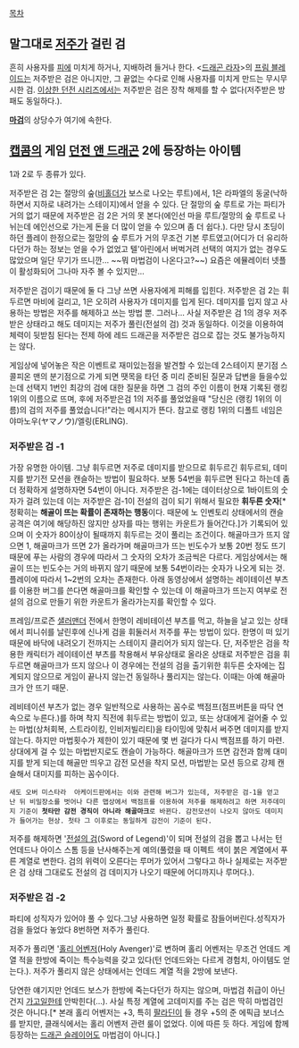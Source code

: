 [[목차]]

== 말그대로 [[저주]]가 걸린 검 ==
흔히 사용자를 [[피]]에 미치게 하거나, 지배하려 들거나 한다. <[[드래곤 라자]]>의 [[프림 블레이드]]는 저주받은 검은 아니지만, 그 끝없는 수다로 인해 사용자를 미치게 만드는 무시무시한 검. [[이상한 던전 시리즈]]에서는 저주받은 검은 장착 해제를 할 수 없다(저주받은 방패도 동일하다.).

'''[[마검]]'''의 상당수가 여기에 속한다.
== [[캡콤]]의 게임 [[던전 앤 드래곤]] 2에 등장하는 아이템 ==
1과 2로 두 종류가 있다.

저주받은 검 2는 절망의 숲([[비홀더]]가 보스로 나오는 루트)에서, 1은 라파엘의 동굴(낙하하면서 지하로 내려가는 스테이지)에서 얻을 수 있다. 단 절망의 숲 루트로 가는 파티가 거의 없기 때문에 저주받은 검 2은 거의 못 본다(에인선 마을 루트/절망의 숲 루트로 나뉘는데 에인선으로 가는게 돈을 더 많이 얻을 수 있으며 좀 더 쉽다.). 다만 당시 초딩이 하던 플레이 한정으로는 절망의 숲 루트가 거의 무조건 기본 루트였고(어디가 더 유리하다던가 하는 정보는 얻을 수가 없었고 텔'아린에서 버벅거려 선택의 여지가 없는 경우도 많았으며 일단 무기가 뜨니깐... ~~뭐 마법검이 나온다고?~~) 요즘은 에뮬레이터 넷플이 활성화되어 그나마 자주 볼 수 있지만…

저주받은 검이기 때문에 둘 다 그냥 쓰면 사용자에게 피해를 입힌다. 저주받은 검 2는 휘두르면 마비에 걸리고, 1은 오히려 사용자가 데미지를 입게 된다. 데미지를 입지 않고 사용하는 방법은 저주를 해제하고 쓰는 방법 뿐. 그러나… 사실 저주받은 검 1의 경우 저주받은 상태라고 해도 데미지는 저주가 풀린(전설의 검) 것과 동일하다. 이것을 이용하여 체력이 뒷받침 된다는 전제 하에 레드 드래곤을 저주받은 검으로 잡는 것도 불가능하지는 않다.

게임상에 넣어놓은 작은 이벤트로 재미있는점을 발견할 수 있는데 2스테이지 분기점 스콜피온 맨의 분기점으로 가게 되면 땟목을 타던 중 미리 준비된 질문과 답변을 들을수있는데 선택지 1번인 최강의 검에 대한 질문을 하면 그 검의 주인 이름이 현재 기록된 랭킹 1위의 이름으로 뜨며, 후에 저주받은검 1의 저주를 풀었었을때 "당신은 (랭킹 1위의 이름)의 검의 저주를 풀었습니다!"라는 메시지가 뜬다. 참고로 랭킹 1위의 디폴트 네임은 야마노우(ヤマノウ)/엘링(ERLING).

=== 저주받은 검 -1 ===
가장 유명한 아이템. 그냥 휘두르면 저주로 데미지를 받으므로 휘두르긴 휘두르되, 데미지를 받기전 모션을 캔슬하는 방법이 필요하다. 보통 54번을 휘두르면 된다고 하는데 좀 더 정확하게 설명하자면 54번이 아니다. 저주받은 검-1에는 데이터상으로 1바이트의 숫자가 걸려 있는데 이는 저주받은 검-1이 전설의 검이 되기 위해서 필요한 '''휘두른 숫자'''[* 정확히는 '''해골이 뜨는 확률이 존재하는 행동'''이다. 때문에 노 인벤토리 상태에서의 캔슬공격은 여기에 해당하진 않지만 상자를 따는 행위는 카운트가 들어간다.]가 기록되어 있으며 이 숫자가 80이상이 될때까지 휘두르는 것이 풀리는 조건이다. 해골마크가 뜨지 않으면 1, 해골마크가 뜨면 2가 올라가며 해골마크가 뜨는 빈도수가 보통 20번 정도 뜨기 때문에 푸는 사람의 경우에 따라서 그 숫자의 오차가 조금씩은 다르다. 게임상에서는 해골이 뜨는 빈도수는 거의 바뀌지 않기 때문에 보통 54번이라는 숫자가 나오게 되는 것. 플레이에 따라서 1~2번의 오차는 존재한다. 아래 동영상에서 설명하는 레이테이션 부츠를 이용한 버그를 쓴다면 해골마크를 확인할 수 있는데 이 해골마크가 뜨는지 여부로 전설의 검으로 만들기 위한 카운트가 올라가는지를 확인할 수 있다.

{{{#!html
<embed src='http://flvs.daum.net/flvPlayer.swf?vid=tUnogMrAXiw$' width='502px' height='399px' allowScriptAccess='always' type='application/x-shockwave-flash' allowFullScreen='true' bgcolor='#000000' ></embed>
}}}

프레임/프로즌 [[샐러맨더]] 전에서 한명이 레비테이션 부츠를 먹고, 하늘을 날고 있는 상태에서 피니쉬를 날린후에 신나게 검을 휘둘러서 저주를 푸는 방법이 있다. 한명이 떠 있기 때문에 바닥에 내려오기 전까지는 스테이지 클리어가 되지 않는다. 단, 저주받은 검을 착용한 캐릭터가 레이테이션 부츠를 착용해서 부유상태로 올라온 상태로 저주받은 검을 휘두르면 해골마크가 뜨지 않으나 이 경우에는 전설의 검을 출기위한 휘두른 숫자에는 집계되지 않으므로 게임이 끝나지 않는건 동일하나 풀리지는 않는다. 이때는 아예 해골마크가 안 뜨기 때문.

레비테이션 부츠가 없는 경우 일반적으로 사용하는 꼼수로 백점프(점프버튼을 따닥 연속으로 누른다.)를 하며 착지 직전에 휘두르는 방법이 있고, 또는 상대에게 걸어줄 수 있는 마법(상처회복, 스트라이킹, 인비저빌리티)을 타이밍에 맞춰서 써주면 데미지를 받지 않는다. 하지만 마법횟수가 제한이 있기 때문에 몇 번 걸다가 다시 백점프를 하기 마련. 상대에게 걸 수 있는 마법반지로도 캔슬이 가능하다. 해골마크가 뜨면 감전과 함께 대미지를 받게 되는데 해골만 띄우고 감전 모션을 착지 모션, 마법받는 모션 등으로 강제 캔슬해서 대미지를 피하는 꼼수이다.
 새도 오버 미스타라  아케이드판에서는 이와 관련해 버그가 있는데, 저주받은 검-1을 얻고난 뒤 비밀장소를 벗어나 다른 맵상에서 백점프를 이용하여 저주를 해제하려고 하면 저주데미지 기준이 '''첫타만 감전 경직이 아니라 해골마크'''로 바뀐다. 감전모션이 나오지 않아도 데미지가 들어가는 현상. 첫타 그 이후로는 동일하게 감전이 기준이 된다. 
저주를 해제하면 '[[전설의 검]](Sword of Legend)'이 되며 전설의 검을 뽑고 나서는 턴 언데드나 아이스 스톰 등을 난사해주는게 예의(풀렸을 때 이펙트 색이 붉은 계열에서 푸른 계열로 변한다. 검의 위력이 오른다는 루머가 있어서 그렇다고 하나 실제로는 저주받은 검 상태 그대로도 전설의 검 데미지가 나오기 때문에 어디까지나 루머다.). 

=== 저주받은 검 -2 ===
파티에 성직자가 있어야 풀 수 있다.그냥 사용하면 일정 확률로 잠들어버린다.성직자가 검을 들었다 놓았다 8번하면 저주가 풀린다. 

저주가 풀리면 '[[홀리 어벤저]](Holy Avenger)'로 변하며 홀리 어벤저는 무조건 언데드 계열 적을 한방에 죽이는 특수능력을 갖고 있다(턴 언데드와는 다르게 경험치, 아이템도 얻는다.). 저주가 풀리지 않은 상태에서는 언데드 계열 적을 2방에 보낸다.

당연한 얘기지만 언데드 보스가 한방에 죽는다던가 하지는 않으며, 마법검 취급이 아닌건지 [[가고일]]한테 안박힌다(…). 사실 특정 계열에 고데미지를 주는 검은 딱히 마법검인 것은 아니다.[* 본래 홀리 어벤저는 +3, 특히 [[팔라딘]]이 들 경우 +5의 준 에픽급 보너스를 받지만, 클래식에서는 홀리 어벤저 관련 룰이 없었다. 이에 따른 듯 하다. 게임에 함께 등장하는 [[드래곤 슬레이어]]도 마법검이 아니다.]
